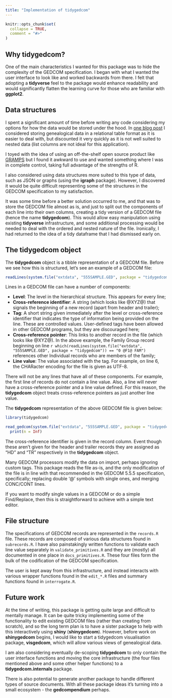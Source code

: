 ```yaml
---
title: "Implementation of tidygedcom"
---
```


```r
knitr::opts_chunk$set(
  collapse = TRUE,
  comment = "#>"
)
```


## Why tidygedcom?

One of the main characteristics I wanted for this package was to hide the complexity of the GEDCOM specification. I began with what I wanted the user interface to look like and worked backwards from there. I felt that adopting a **tidyverse** feel to the package would enhance readability and would significantly flatten the learning curve for those who are familiar with **ggplot2**.

## Data structures

I spent a significant amount of time before writing any code considering my options for how the data would be stored under the hood. In [one blog post](https://r-house.netlify.com/2019/12/30/can-genealogical-data-be-tidy/) I considered storing genealogical data in a relational table format as it is easier to deal with, but discounted it very quickly as it is not well suited to nested data (list columns are not ideal for this application).

I toyed with the idea of using an off-the-shelf open source product like [GRAMPS](https://gramps-project.org/blog/) but I found it awkward to use and wanted something where I was in complete control, taking full advantage of the strengths of R.

I also considered using data structures more suited to this type of data, such as JSON or graphs (using the **igraph** package). However, I discovered it would be quite difficult representing some of the structures in the GEDCOM specification to my satisfaction.

It was some time before a better solution occurred to me, and that was to store the GEDCOM file almost as is, and just to split out the components of each line into their own columns, creating a tidy version of a GEDCOM file (hence the name **tidygedcom**). This would allow easy manipulation using existing **tidyverse** infrastructure, and some additional processing would be needed to deal with the ordered and nested nature of the file. Ironically, I had returned to the idea of a tidy dataframe that I had dismissed early on.

## The tidygedcom object

The **tidygedcom** object is a tibble representation of a GEDCOM file. Before we see how this is structured, let's see an example of a GEDCOM file:

```r
readLines(system.file("extdata", "555SAMPLE.GED", package = "tidygedcom"))
```

Lines in a GEDCOM file can have a number of components:

* **Level**: The level in the hierarchical structure. This appears for every line;
* **Cross-reference identifier**: A string (which looks like @XYZ@) that signals the beginning of a new record (apart from header and trailer);
* **Tag**: A short string given immediately after the level or cross-reference identifier that indicates the type of information being provided on the line. These are controlled values. User-defined tags have been allowed in other GEDCOM programs, but they are discouraged here;
* **Cross-reference pointer**: This links to another record in the file (which looks like @XYZ@). In the above example, the Family Group record beginning on line `r which(readLines(system.file("extdata", "555SAMPLE.GED", package = "tidygedcom")) == "0 @F1@ FAM")` references other Individual records who are members of the family;
* **Line value**: The value associated with the tag. For example, on line 6, the CHARacter encoding for the file is given as UTF-8.

There will not be any lines that have all of these components. For example, the first line of records do not contain a line value. Also, a line will never have a cross-reference pointer and a line value defined. For this reason, the **tidygedcom** object treats cross-reference pointers as just another line value.

The **tidygedcom** representation of the above GEDCOM file is given below:

```r
library(tidygedcom)

read_gedcom(system.file("extdata", "555SAMPLE.GED", package = "tidygedcom")) %>% 
  print(n = Inf)
```

The cross-reference identifier is given in the record column. Event though these aren't given for the header and trailer records they are assigned as "HD" and "TR" respectively in the **tidygedcom** object.

Many GEDCOM processors modify the data on import, perhaps ignoring custom tags. This package reads the file as-is, and the only modification of the file is in line with that recommended in the GEDCOM 5.5.5 specification, specifically; replacing double '@' symbols with single ones, and merging CONC/CONT lines. 

If you want to modify single values in a GEDCOM or do a simple Find/Replace, then this is straightforward to achieve with a simple text editor.

## File structure

The specifications of GEDCOM records are represented in the `records.R` file. These records are composed of various data structures found in `subrecords.R`. I have also painstakingly written functions to validate each line value separately in `validate_primitives.R` and they are (mostly) all documented in one place in `docs_primitives.R`. These four files form the bulk of the codification of the GEDCOM specification.

The user is kept away from this infrastructure, and instead interacts with various wrapper functions found in the `edit_*.R` files and summary functions found in `interrogate.R`.

## Future work

At the time of writing, this package is getting quite large and difficult to mentally manage. It can be quite tricky implementing some of the functionality to edit existing GEDCOM files (rather than creating from scratch), and so the long term plan is to have a sister package to help with this interactively using **shiny** (**shinygedcom**). However, before work on **shinygedcom** begins, I would like to start a tidygedcom visualisation package, **visgedcom**, which will allow various views of genealogical data.

I am also considering eventually de-scoping **tidygedcom** to only contain the user interface functions and moving the core infrastructure (the four files mentioned above and some other helper functions) to a **tidygedcom.internals** package.

There is also potential to generate another package to handle different types of source documents. With all these package ideas it's turning into a small ecosystem - the **gedcompendium** perhaps.





